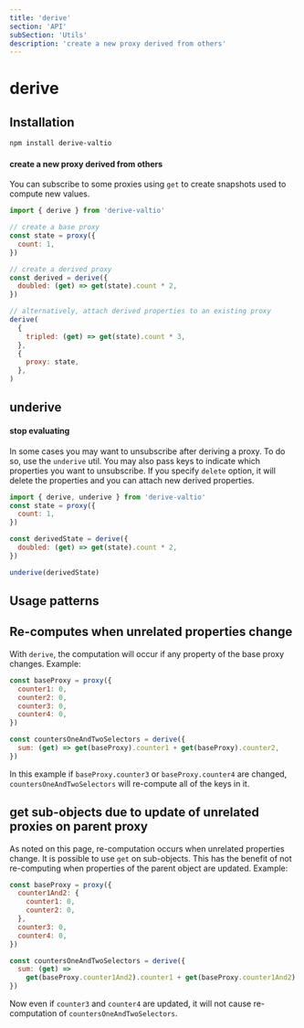 ```yaml
---
title: 'derive'
section: 'API'
subSection: 'Utils'
description: 'create a new proxy derived from others'
---
```


# derive

## Installation

```bash
npm install derive-valtio
```

#### create a new proxy derived from others

You can subscribe to some proxies using `get` to create snapshots used to compute new values.

```js
import { derive } from 'derive-valtio'

// create a base proxy
const state = proxy({
  count: 1,
})

// create a derived proxy
const derived = derive({
  doubled: (get) => get(state).count * 2,
})

// alternatively, attach derived properties to an existing proxy
derive(
  {
    tripled: (get) => get(state).count * 3,
  },
  {
    proxy: state,
  },
)
```

## underive

#### stop evaluating

In some cases you may want to unsubscribe after deriving a proxy. To do so, use the `underive` util. You may also pass keys to indicate which properties you want to unsubscribe. If you specify `delete` option, it will delete the properties
and you can attach new derived properties.

```js
import { derive, underive } from 'derive-valtio'
const state = proxy({
  count: 1,
})

const derivedState = derive({
  doubled: (get) => get(state).count * 2,
})

underive(derivedState)
```

## Usage patterns

## Re-computes when unrelated properties change

With `derive`, the computation will occur if any property of the base proxy changes. Example:

```javascript
const baseProxy = proxy({
  counter1: 0,
  counter2: 0,
  counter3: 0,
  counter4: 0,
})

const countersOneAndTwoSelectors = derive({
  sum: (get) => get(baseProxy).counter1 + get(baseProxy).counter2,
})
```

In this example if `baseProxy.counter3` or `baseProxy.counter4` are changed, `countersOneAndTwoSelectors` will re-compute all of the keys in it.

## get sub-objects due to update of unrelated proxies on parent proxy

As noted on this page, re-computation occurs when unrelated properties change. It is possible to use `get` on sub-objects. This has the benefit of not re-computing when properties of the parent object are updated. Example:

```javascript
const baseProxy = proxy({
  counter1And2: {
    counter1: 0,
    counter2: 0,
  },
  counter3: 0,
  counter4: 0,
})

const countersOneAndTwoSelectors = derive({
  sum: (get) =>
    get(baseProxy.counter1And2).counter1 + get(baseProxy.counter1And2).counter2,
})
```

Now even if `counter3` and `counter4` are updated, it will not cause re-computation of `countersOneAndTwoSelectors`.

